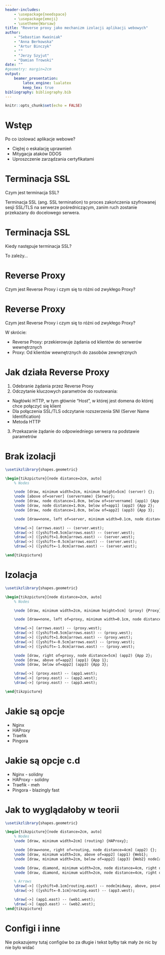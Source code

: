 ```yaml
---
header-includes:
    - \usepackage{needspace}
    - \usepackage{emoji}
    - \usetheme{Warsaw}
title: "Reverse proxy jako mechanizm izolacji aplikacji webowych"
author:
    - "Sebastian Kwaśniak"
    - "Anna Berkowska"
    - "Artur Binczyk"
    - ""
    - "Jerzy Szyjut"
    - "Damian Trowski"
date: ""
#geometry: margin=2cm
output:
    beamer_presentation:
        latex_engine: lualatex
        keep_tex: true
bibliography: bibliography.bib
---
```


```r
knitr::opts_chunk$set(echo = FALSE)
```

# Wstęp

Po co izolować aplikacje webowe?

- Ciężej o eskalację uprawnień
- Mitygacja ataków DDOS
- Uproszczenie zarządzania certyfikatami

# Terminacja SSL

Czym jest terminacja SSL?

Terminacja SSL (ang. SSL termination) to proces zakończenia szyfrowanej sesji SSL/TLS
na serwerze pośredniczącym, zanim ruch zostanie przekazany do docelowego serwera.

# Terminacja SSL

Kiedy następuje terminacja SSL?

To zależy...

# Reverse Proxy

Czym jest Reverse Proxy i czym się to różni od zwykłego Proxy?

# Reverse Proxy

Czym jest Reverse Proxy i czym się to różni od zwykłego Proxy?

W skrócie:

- Reverse Proxy: przekierowuje żądania od klientów do serwerów wewnętrznych
- Proxy: Od klientów wewnętrznych do zasobów zewnętrznych

# Jak działa Reverse Proxy

1. Odebranie żądania przez Reverse Proxy
2. Odczytanie kluczowych parametrów do routowania:
 - Nagłówki HTTP, w tym głównie "Host", w której jest domena do której chce połączyć się klient
 - Dla połączenia SSL/TLS odczytanie rozszerzenia SNI (Server Name Identification)
 - Metoda HTTP
3. Przekazanie żądanie do odpowiedniego serwera na podstawie parametrów

# Brak izolacji

```tikz

\usetikzlibrary{shapes.geometric}

\begin{tikzpicture}[node distance=2cm, auto]
    % Nodes

    \node [draw, minimum width=2cm, minimum height=5cm] (server) {};
    \node [above of=server] (servername) {Serwer};
    \node [draw, node distance=1.0cm, below of=servername] (app1) {App 1};
    \node [draw, node distance=1.0cm, below of=app1] (app2) {App 2};
    \node [draw, node distance=1.0cm, below of=app2] (app3) {App 3};

    \node [draw=none, left of=server, minimum width=0.1cm, node distance=5cm] (arrows) {};

    \draw[->] (arrows.east) -- (server.west);
    \draw[->] ([yshift=0.5cm]arrows.east) -- (server.west);
    \draw[->] ([yshift=1.0cm]arrows.east) -- (server.west);
    \draw[->] ([yshift=-0.5cm]arrows.east) -- (server.west);
    \draw[->] ([yshift=-1.0cm]arrows.east) -- (server.west);

\end{tikzpicture}
```

# Izolacja

```tikz

\usetikzlibrary{shapes.geometric}

\begin{tikzpicture}[node distance=2cm, auto]
    % Nodes

    \node [draw, minimum width=2cm, minimum height=5cm] (proxy) {Proxy};

    \node [draw=none, left of=proxy, minimum width=0.1cm, node distance=5cm] (arrows) {};

    \draw[->] (arrows.east) -- (proxy.west);
    \draw[->] ([yshift=0.5cm]arrows.east) -- (proxy.west);
    \draw[->] ([yshift=1.0cm]arrows.east) -- (proxy.west);
    \draw[->] ([yshift=-0.5cm]arrows.east) -- (proxy.west);
    \draw[->] ([yshift=-1.0cm]arrows.east) -- (proxy.west);

    \node [draw, right of=proxy, node distance=5cm] (app2) {App 2};
    \node [draw, above of=app2] (app1) {App 1};
    \node [draw, below of=app2] (app3) {App 3};

    \draw[->] (proxy.east) -- (app1.west);
    \draw[->] (proxy.east) -- (app2.west);
    \draw[->] (proxy.east) -- (app3.west);

\end{tikzpicture}
```

# Jakie są opcje

- Nginx
- HAProxy
- Traefik
- Pingora

# Jakie są opcje c.d

- \color{green}Nginx \color{black} - solidny
- \color{black}HAProxy - solidny
- Traefik - meh
- \color{red}Pingora \color{black} - blazingly fast \emoji{rocket} \emoji{rocket}

# Jak to wyglądałoby w teorii

```tikz

\usetikzlibrary{shapes.geometric}

\begin{tikzpicture}[node distance=2cm, auto]
    % Nodes
    \node [draw, minimum width=2cm] (routing) {HAProxy};

    \node [draw=none, right of=routing, node distance=4cm] (app2) {};
    \node [draw, minimum width=2cm, above of=app2] (app1) {Web1};
    \node [draw, minimum width=2cm, below of=app2] (app3) {Web2} node[above] at (app3.north) {Terminacja SSL};

    \node [draw, diamond, minimum width=2cm, node distance=4cm, right of=app1] (web1) {web2.delira.pl};
    \node [draw, diamond, minimum width=2cm, node distance=4cm, right of=app3] (web2) {notes.delira.pl};

    % Arrows
    \draw[->] ([yshift=0.1cm]routing.east) -- node[midway, above, pos=0.5, font=\small] {Terminacja SSL} (app1.west);
    \draw[->] ([yshift=-0.1cm]routing.east) -- (app3.west);

    \draw[->] (app1.east) -- (web1.west);
    \draw[->] (app3.east) -- (web2.west);
\end{tikzpicture}
```

# Configi i inne

Nie pokazujemy tutaj configów bo za długie i tekst byłby tak mały że nic by nie było widać
